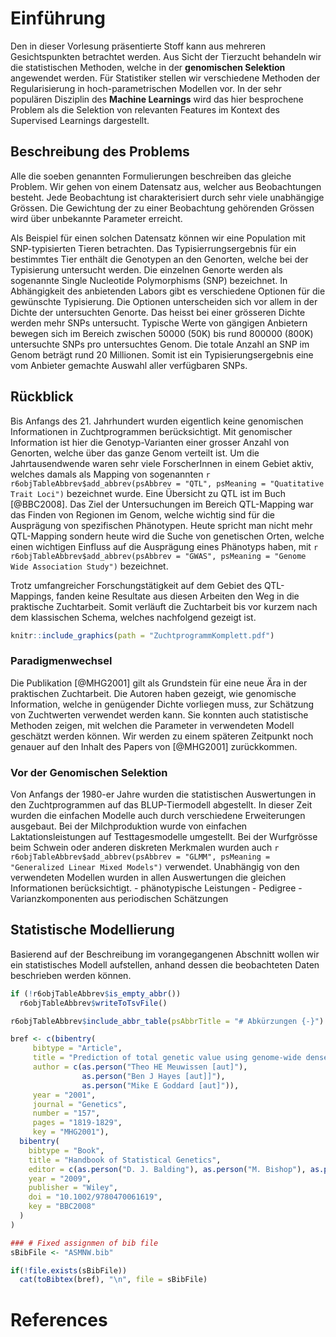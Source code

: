 # Einführung {#intro}

Den in dieser Vorlesung präsentierte Stoff kann aus mehreren Gesichtspunkten betrachtet werden. Aus Sicht der Tierzucht behandeln wir die statistischen Methoden, welche in der __genomischen Selektion__ angewendet werden. Für Statistiker stellen wir verschiedene Methoden der Regularisierung in hoch-parametrischen Modellen vor. In der sehr populären Disziplin des __Machine Learnings__ wird das hier besprochene Problem als die Selektion von relevanten Features im Kontext des Supervised Learnings dargestellt.


## Beschreibung des Problems {#problem}
Alle die soeben genannten Formulierungen beschreiben das gleiche Problem. Wir gehen von einem Datensatz aus, welcher aus Beobachtungen besteht. Jede Beobachtung ist charakterisiert durch sehr viele unabhängige Grössen. Die Gewichtung der zu einer Beobachtung gehörenden Grössen wird über unbekannte Parameter erreicht. 

Als Beispiel für einen solchen Datensatz können wir eine Population mit SNP-typisierten Tieren betrachten. Das Typisierrungsergebnis für ein bestimmtes Tier enthält die Genotypen an den Genorten, welche bei der Typisierung untersucht werden. Die einzelnen Genorte werden als sogenannte Single Nucleotide Polymorphisms (SNP) bezeichnet. In Abhängigkeit des anbietenden Labors gibt es verschiedene Optionen für die gewünschte Typisierung. Die Optionen unterscheiden sich vor allem in der Dichte der untersuchten Genorte. Das heisst bei einer grösseren Dichte werden mehr SNPs untersucht. Typische Werte von gängigen Anbietern bewegen sich im Bereich zwischen 50000 (50K) bis rund 800000 (800K) untersuchte SNPs pro untersuchtes Genom. Die totale Anzahl an SNP im Genom beträgt rund 20 Millionen. Somit ist ein Typisierungsergebnis eine vom Anbieter gemachte Auswahl aller verfügbaren SNPs.


## Rückblick {#background}
Bis Anfangs des 21. Jahrhundert wurden eigentlich keine genomischen Informationen in Zuchtprogrammen berücksichtigt. Mit genomischer Information ist hier die Genotyp-Varianten einer grosser Anzahl von Genorten, welche über das ganze Genom verteilt ist. Um die Jahrtausendwende waren sehr viele ForscherInnen in einem Gebiet aktiv, welches damals als Mapping von sogenannten `r r6objTableAbbrev$add_abbrev(psAbbrev = "QTL", psMeaning = "Quatitative Trait Loci")` bezeichnet wurde. Eine Übersicht zu QTL ist im Buch [@BBC2008]. Das Ziel der Untersuchungen im Bereich QTL-Mapping war das Finden von Regionen im Genom, welche wichtig sind für die Ausprägung von spezifischen Phänotypen. Heute spricht man nicht mehr QTL-Mapping sondern heute wird die Suche von genetischen Orten, welche einen wichtigen Einfluss auf die Ausprägung eines Phänotyps haben, mit `r r6objTableAbbrev$add_abbrev(psAbbrev = "GWAS", psMeaning = "Genome Wide Association Study")` bezeichnet. 

Trotz umfangreicher Forschungstätigkeit auf dem Gebiet des QTL-Mappings, fanden keine Resultate aus diesen Arbeiten den Weg in die praktische Zuchtarbeit. Somit verläuft die Zuchtarbeit bis vor kurzem nach dem klassischen Schema, welches nachfolgend gezeigt ist.

```r
knitr::include_graphics(path = "ZuchtprogrammKomplett.pdf")
```

### Paradigmenwechsel
Die Publikation [@MHG2001] gilt als Grundstein für eine neue Ära in der praktischen Zuchtarbeit. Die Autoren haben gezeigt, wie genomische Information, welche in genügender Dichte vorliegen muss, zur Schätzung von Zuchtwerten verwendet werden kann. Sie konnten auch statistische Methoden zeigen, mit welchen die Parameter in verwendeten Modell geschätzt werden können. Wir werden zu einem späteren Zeitpunkt noch genauer auf den Inhalt des Papers von [@MHG2001] zurückkommen.


### Vor der Genomischen Selektion
Von Anfangs der 1980-er Jahre wurden die statistischen Auswertungen in den Zuchtprogrammen auf das BLUP-Tiermodell abgestellt. In dieser Zeit wurden die einfachen Modelle auch durch verschiedene Erweiterungen ausgebaut. Bei der Milchproduktion wurde von einfachen Laktationsleistungen auf Testtagesmodelle umgestellt. Bei der Wurfgrösse beim Schwein oder anderen diskreten Merkmalen wurden auch `r r6objTableAbbrev$add_abbrev(psAbbrev = "GLMM", psMeaning = "Generalized Linear Mixed Models")` verwendet. Unabhängig von den verwendeten Modellen wurden in allen Auswertungen die gleichen Informationen berücksichtigt. 
- phänotypische Leistungen
- Pedigree
- Varianzkomponenten aus periodischen Schätzungen






## Statistische Modellierung {#model}
Basierend auf der Beschreibung im vorangegangenen Abschnitt wollen wir ein statistisches Modell aufstellen, anhand dessen die beobachteten Daten beschrieben werden können.


<!-- ------------------------------------------------------------------- --
  -- END of document:  Below this must not be anything, except the stuff --
  -- concerning the table of abbreviations                               --> 
  
\pagebreak  
  
```r
if (!r6objTableAbbrev$is_empty_abbr())
  r6objTableAbbrev$writeToTsvFile()
```

```r
r6objTableAbbrev$include_abbr_table(psAbbrTitle = "# Abkürzungen {-}")
```


```r
bref <- c(bibentry(
     bibtype = "Article",
     title = "Prediction of total genetic value using genome-wide dense marker maps",
     author = c(as.person("Theo HE Meuwissen [aut]"), 
                as.person("Ben J Hayes [aut]]"),
                as.person("Mike E Goddard [aut]")),
     year = "2001",
     journal = "Genetics",
     number = "157",
     pages = "1819-1829",
     key = "MHG2001"),
  bibentry(
    bibtype = "Book",
    title = "Handbook of Statistical Genetics",
    editor = c(as.person("D. J. Balding"), as.person("M. Bishop"), as.person("C. Cannings")),
    year = "2009",
    publisher = "Wiley",
    doi = "10.1002/9780470061619",
    key = "BBC2008"
  )     
)

### # Fixed assignmen of bib file
sBibFile <- "ASMNW.bib"

if(!file.exists(sBibFile))
  cat(toBibtex(bref), "\n", file = sBibFile)
```

\pagebreak

# References {-}

